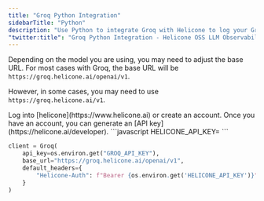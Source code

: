 ```yaml
---
title: "Groq Python Integration"
sidebarTitle: "Python"
description: "Use Python to integrate Groq with Helicone to log your Groq usage."
"twitter:title": "Groq Python Integration - Helicone OSS LLM Observability"
---
```


<Note>

Depending on the model you are using, you may need to adjust the base URL.
For most cases with Groq, the base URL will be `https://groq.helicone.ai/openai/v1`.

However, in some cases, you may need to use `https://groq.helicone.ai/v1`.

</Note>

<Steps>
  <Step title="Create an account + Generate an API Key">
    Log into [helicone](https://www.helicone.ai) or create an account. Once you have an account, you
    can generate an [API key](https://helicone.ai/developer).
  </Step>
  <Step title="Set HELICONE_API_KEY as an environment variable">
```javascript
HELICONE_API_KEY=<your API key>
```
  </Step>
  <Step title="Modify the base path and add a Helicone-Auth header">
<CodeGroup>

```Python Groq SDK
client = Groq(
    api_key=os.environ.get("GROQ_API_KEY"),
    base_url="https://groq.helicone.ai/openai/v1",
    default_headers={
        "Helicone-Auth": f"Bearer {os.environ.get('HELICONE_API_KEY')}",
    }
)
```

</CodeGroup>

  </Step>
</Steps>
